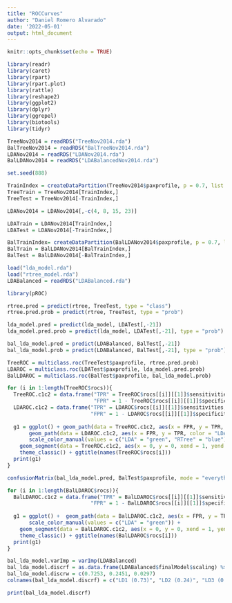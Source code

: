 ---
title: "ROCCurves"
author: "Daniel Romero Alvarado"
date: '2022-05-01'
output: html_document
---

```{r setup, include=FALSE}
knitr::opts_chunk$set(echo = TRUE)
```

```{r echo = FALSE}
library(readr)
library(caret)
library(rpart)
library(rpart.plot)
library(rattle)
library(reshape2)
library(ggplot2)
library(dplyr)
library(ggrepel)
library(biotools)
library(tidyr)
```


```{r data loading}
TreeNov2014 = readRDS("TreeNov2014.rda")
BalTreeNov2014 = readRDS("BalTreeNov2014.rda")
LDANov2014 = readRDS("LDANov2014.rda")
BalLDANov2014 = readRDS("LDABalancedNov2014.rda")
```

```{r train-test split}
set.seed(888)

TrainIndex = createDataPartition(TreeNov2014$paxprofile, p = 0.7, list = F)
TreeTrain = TreeNov2014[TrainIndex,]
TreeTest = TreeNov2014[-TrainIndex,]

LDANov2014 = LDANov2014[,-c(4, 8, 15, 23)]

LDATrain = LDANov2014[TrainIndex,]
LDATest = LDANov2014[-TrainIndex,]

BalTrainIndex= createDataPartition(BalLDANov2014$paxprofile, p = 0.7, list = F)
BalTrain = BalLDANov2014[BalTrainIndex,]
BalTest = BalLDANov2014[-BalTrainIndex,]
```


```{r models loading}
load("lda_model.rda")
load("rtree_model.rda")
LDABalanced = readRDS("LDABalanced.rda")
```

```{r}
library(pROC)

rtree.pred = predict(rtree, TreeTest, type = "class")
rtree.pred.prob = predict(rtree, TreeTest, type = "prob")

lda_model.pred = predict(lda_model, LDATest[,-21])
lda_model.pred.prob = predict(lda_model, LDATest[,-21], type = "prob")

bal_lda_model.pred = predict(LDABalanced, BalTest[,-21])
bal_lda_model.prob = predict(LDABalanced, BalTest[,-21], type = "prob")
```

```{r}
TreeROC = multiclass.roc(TreeTest$paxprofile, rtree.pred.prob)
LDAROC = multiclass.roc(LDATest$paxprofile, lda_model.pred.prob)
BalLDAROC = multiclass.roc(BalTest$paxprofile, bal_lda_model.prob)
```

```{r}
for (i in 1:length(TreeROC$rocs)){
  TreeROC.c1c2 = data.frame("TPR" = TreeROC$rocs[[i]][[1]]$sensitivities,
                            "FPR" = 1 - TreeROC$rocs[[i]][[1]]$specificities)
  LDAROC.c1c2 = data.frame("TPR" = LDAROC$rocs[[i]][[1]]$sensitivities,
                           "FPR" = 1 - LDAROC$rocs[[i]][[1]]$specificities)
  
  g1 = ggplot() + geom_path(data = TreeROC.c1c2, aes(x = FPR, y = TPR, color = "RTree")) + 
       geom_path(data = LDAROC.c1c2, aes(x = FPR, y = TPR, color = "LDA")) + labs(color = "Legend") +
       scale_color_manual(values = c("LDA" = "green", "RTree" = "blue")) + 
    geom_segment(data = TreeROC.c1c2, aes(x = 0, y = 0, xend = 1, yend = 1), linetype = "dashed") +
    theme_classic() + ggtitle(names(TreeROC$rocs[i]))
  print(g1)
}
```


```{r}
confusionMatrix(bal_lda_model.pred, BalTest$paxprofile, mode = "everything")
```

```{r}
for (i in 1:length(BalLDAROC$rocs)){
  BalLDAROC.c1c2 = data.frame("TPR" = BalLDAROC$rocs[[i]][[1]]$sensitivities,
                           "FPR" = 1 - BalLDAROC$rocs[[i]][[1]]$specificities)
  
  g1 = ggplot() +  geom_path(data = BalLDAROC.c1c2, aes(x = FPR, y = TPR, color = "LDA")) + labs(color = "Legend") +
       scale_color_manual(values = c("LDA" = "green")) +
    geom_segment(data = BalLDAROC.c1c2, aes(x = 0, y = 0, xend = 1, yend = 1), linetype = "dashed") +
    theme_classic() + ggtitle(names(BalLDAROC$rocs[i]))
  print(g1)
}
```

```{r}
bal_lda_model.varImp = varImp(LDABalanced)
bal_lda_model.discrf = as.data.frame(LDABalanced$finalModel$scaling) %>% arrange(desc(LD1))
bal_lda_model.discrw = c(0.7253, 0.2451, 0.0297)
colnames(bal_lda_model.discrf) = c("LD1 (0.73)", "LD2 (0.24)", "LD3 (0.03)")
```

```{r}
print(bal_lda_model.discrf)
```


